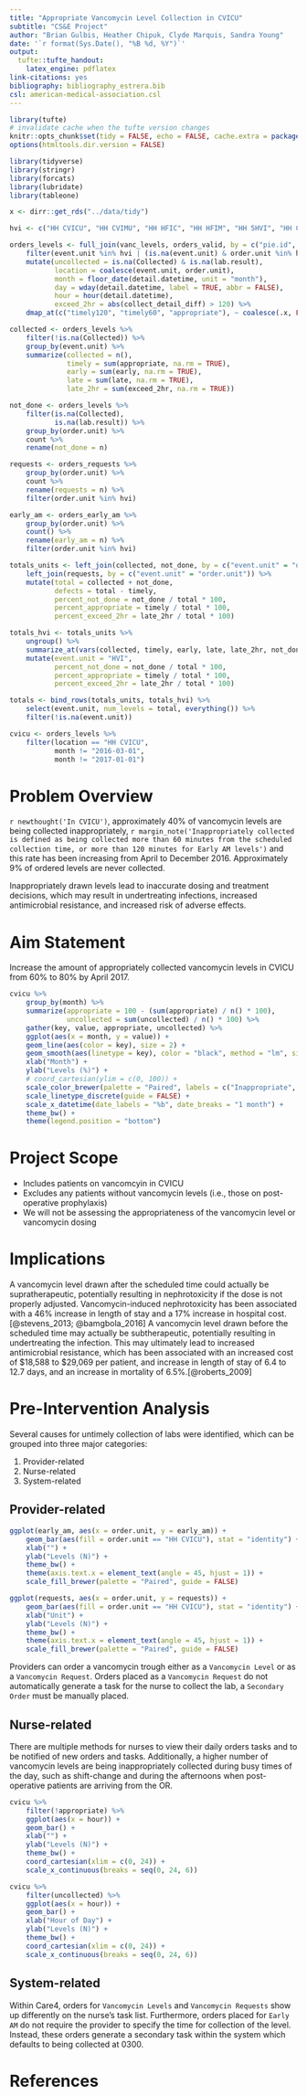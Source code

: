 ```yaml
---
title: "Appropriate Vancomycin Level Collection in CVICU"
subtitle: "CS&E Project"
author: "Brian Gulbis, Heather Chipuk, Clyde Marquis, Sandra Young"
date: '`r format(Sys.Date(), "%B %d, %Y")`'
output:
  tufte::tufte_handout:
    latex_engine: pdflatex
link-citations: yes
bibliography: bibliography_estrera.bib
csl: american-medical-association.csl
---
```


```r
library(tufte)
# invalidate cache when the tufte version changes
knitr::opts_chunk$set(tidy = FALSE, echo = FALSE, cache.extra = packageVersion('tufte'))
options(htmltools.dir.version = FALSE)
```

```r
library(tidyverse)
library(stringr)
library(forcats)
library(lubridate)
library(tableone)

x <- dirr::get_rds("../data/tidy")

hvi <- c("HH CVICU", "HH CVIMU", "HH HFIC", "HH HFIM", "HH 5HVI", "HH CCU", "HVI CIMU")

orders_levels <- full_join(vanc_levels, orders_valid, by = c("pie.id", "order.id")) %>%
    filter(event.unit %in% hvi | (is.na(event.unit) & order.unit %in% hvi)) %>%
    mutate(uncollected = is.na(Collected) & is.na(lab.result),
           location = coalesce(event.unit, order.unit),
           month = floor_date(detail.datetime, unit = "month"),
           day = wday(detail.datetime, label = TRUE, abbr = FALSE),
           hour = hour(detail.datetime),
           exceed_2hr = abs(collect_detail_diff) > 120) %>%
    dmap_at(c("timely120", "timely60", "appropriate"), ~ coalesce(.x, FALSE))

collected <- orders_levels %>%
    filter(!is.na(Collected)) %>%
    group_by(event.unit) %>%
    summarize(collected = n(),
              timely = sum(appropriate, na.rm = TRUE),
              early = sum(early, na.rm = TRUE),
              late = sum(late, na.rm = TRUE),
              late_2hr = sum(exceed_2hr, na.rm = TRUE)) 

not_done <- orders_levels %>%
    filter(is.na(Collected),
           is.na(lab.result)) %>%
    group_by(order.unit) %>%
    count %>%
    rename(not_done = n)

requests <- orders_requests %>%
    group_by(order.unit) %>%
    count %>%
    rename(requests = n) %>%
    filter(order.unit %in% hvi)

early_am <- orders_early_am %>%
    group_by(order.unit) %>%
    count() %>%
    rename(early_am = n) %>%
    filter(order.unit %in% hvi) 

totals_units <- left_join(collected, not_done, by = c("event.unit" = "order.unit")) %>%
    left_join(requests, by = c("event.unit" = "order.unit")) %>%
    mutate(total = collected + not_done,
           defects = total - timely,
           percent_not_done = not_done / total * 100,
           percent_appropriate = timely / total * 100,
           percent_exceed_2hr = late_2hr / total * 100)

totals_hvi <- totals_units %>%
    ungroup() %>%
    summarize_at(vars(collected, timely, early, late, late_2hr, not_done, requests, total, defects), funs(sum), na.rm = TRUE) %>%
    mutate(event.unit = "HVI",
           percent_not_done = not_done / total * 100,
           percent_appropriate = timely / total * 100,
           percent_exceed_2hr = late_2hr / total * 100) 

totals <- bind_rows(totals_units, totals_hvi) %>%
    select(event.unit, num_levels = total, everything()) %>%
    filter(!is.na(event.unit))

cvicu <- orders_levels %>%
    filter(location == "HH CVICU",
           month != "2016-03-01",
           month != "2017-01-01") 
```

# Problem Overview

`r newthought('In CVICU')`, approximately 40% of vancomycin levels are being collected inappropriately, `r margin_note('Inappropriately collected is defined as being collected more than 60 minutes from the scheduled collection time, or more than 120 minutes for Early AM levels')` and this rate has been increasing from April to December 2016. Approximately 9% of ordered levels are never collected.   

Inappropriately drawn levels lead to inaccurate dosing and treatment decisions, which may result in undertreating infections, increased antimicrobial resistance, and increased risk of adverse effects.  

# Aim Statement

Increase the amount of appropriately collected vancomycin levels in CVICU from 60% to 80% by April 2017.

```r
cvicu %>%
    group_by(month) %>%
    summarize(appropriate = 100 - (sum(appropriate) / n() * 100),
              uncollected = sum(uncollected) / n() * 100) %>%
    gather(key, value, appropriate, uncollected) %>%
    ggplot(aes(x = month, y = value)) +
    geom_line(aes(color = key), size = 2) + 
    geom_smooth(aes(linetype = key), color = "black", method = "lm", size = 0.5) +
    xlab("Month") +
    ylab("Levels (%)") +
    # coord_cartesian(ylim = c(0, 100)) +
    scale_color_brewer(palette = "Paired", labels = c("Inappropriate", "Uncollected"), guide = guide_legend(title = NULL)) +
    scale_linetype_discrete(guide = FALSE) +
    scale_x_datetime(date_labels = "%b", date_breaks = "1 month") +
    theme_bw() +
    theme(legend.position = "bottom")
```

# Project Scope

* Includes patients on vancomcyin in CVICU
* Excludes any patients without vancomycin levels (i.e., those on post-operative prophylaxis)
* We will not be assessing the appropriateness of the vancomycin level or vancomycin dosing

# Implications

A vancomycin level drawn after the scheduled time could actually be supratherapeutic, potentially resulting in nephrotoxicity if the dose is not properly adjusted. Vancomycin-induced nephrotoxicity has been associated with a 46% increase in length of stay and a 17% increase in hospital cost.[@stevens_2013; @bamgbola_2016] A vancomycin level drawn before the scheduled time may actually be subtherapeutic, potentially resulting in undertreating the infection. This may ultimately lead to increased antimicrobial resistance, which has been associated with an increased cost of $18,588 to $29,069 per patient, and increase in length of stay of 6.4 to 12.7 days, and an increase in mortality of 6.5%.[@roberts_2009]

# Pre-Intervention Analysis

Several causes for untimely collection of labs were identified, which can be grouped into three major categories:

1. Provider-related
1. Nurse-related
1. System-related

## Provider-related

```r
ggplot(early_am, aes(x = order.unit, y = early_am)) +
    geom_bar(aes(fill = order.unit == "HH CVICU"), stat = "identity") +
    xlab("") +
    ylab("Levels (N)") +
    theme_bw() +
    theme(axis.text.x = element_text(angle = 45, hjust = 1)) +
    scale_fill_brewer(palette = "Paired", guide = FALSE) 

ggplot(requests, aes(x = order.unit, y = requests)) +
    geom_bar(aes(fill = order.unit == "HH CVICU"), stat = "identity") +
    xlab("Unit") +
    ylab("Levels (N)") +
    theme_bw() +
    theme(axis.text.x = element_text(angle = 45, hjust = 1)) +
    scale_fill_brewer(palette = "Paired", guide = FALSE) 
```

Providers can order a vancomycin trough either as a `Vancomycin Level` or as a `Vancomycin Request`. Orders placed as a `Vancomycin Request` do not automatically generate a task for the nurse to collect the lab, a `Secondary Order` must be manually placed. 

## Nurse-related

There are multiple methods for nurses to view their daily orders tasks and to be notified of new orders and tasks. Additionally, a higher number of vancomycin levels are being inappropriately collected during busy times of the day, such as shift-change and during the afternoons when post-operative patients are arriving from the OR.

```r
cvicu %>%
    filter(!appropriate) %>%
    ggplot(aes(x = hour)) +
    geom_bar() +
    xlab("") +
    ylab("Levels (N)") +
    theme_bw() +
    coord_cartesian(xlim = c(0, 24)) +
    scale_x_continuous(breaks = seq(0, 24, 6)) 

cvicu %>%
    filter(uncollected) %>%
    ggplot(aes(x = hour)) +
    geom_bar() +
    xlab("Hour of Day") +
    ylab("Levels (N)") +
    theme_bw() +
    coord_cartesian(xlim = c(0, 24)) +
    scale_x_continuous(breaks = seq(0, 24, 6)) 
```

## System-related

Within Care4, orders for `Vancomycin Levels` and `Vancomycin Requests` show up differently on the nurse's task list. Furthermore, orders placed for `Early AM` do not require the provider to specify the time for collection of the level. Instead, these orders generate a secondary task within the system which defaults to being collected at 0300.

# References
